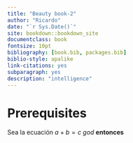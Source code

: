 ```yaml
--- 
title: "Beauty book-2" 
author: "Ricardo" 
date: "`r Sys.Date()`" 
site: bookdown::bookdown_site
documentclass: book
fontsize: 10pt
bibliography: [book.bib, packages.bib]
biblio-style: apalike
link-citations: yes
subparagraph: yes
description: "intelligence"
---
```


# Prerequisites {-}
Sea la ecuación
$a+b=c$ _god_ **entonces** \index{good}
